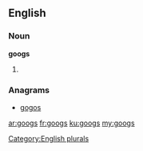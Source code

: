 ==English==

===Noun===
'''googs'''

# {{plural of|goog}}

===Anagrams===
* [[gogos#English|gogos]]

[[Category:English plurals]]

[[ar:googs]]
[[fr:googs]]
[[ku:googs]]
[[my:googs]]